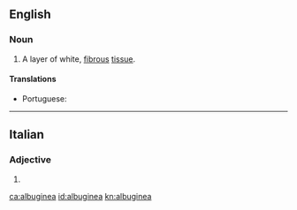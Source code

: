 ==English==

===Noun===
{{en-noun|-}}

# {{lb|en|anatomy}} A layer of white, [[fibrous]] [[tissue]].

====Translations====
{{trans-top|layer of white, fibrous tissue}}
* Portuguese: {{t|pt|albugínea|f}}
{{trans-mid}}
{{trans-bottom}}

----

==Italian==

===Adjective===
{{head|it|adjective form}}

# {{feminine singular of|albugineo|lang=it}}

[[ca:albuginea]]
[[id:albuginea]]
[[kn:albuginea]]